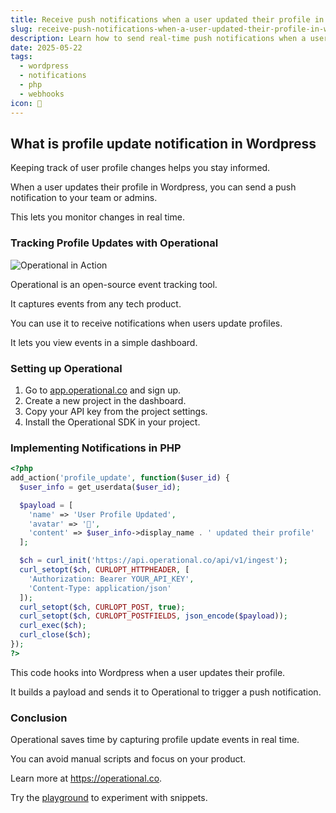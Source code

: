 ```yaml
---
title: Receive push notifications when a user updated their profile in Wordpress
slug: receive-push-notifications-when-a-user-updated-their-profile-in-wordpress
description: Learn how to send real-time push notifications when a user updates their Wordpress profile using Operational.
date: 2025-05-22
tags:
  - wordpress
  - notifications
  - php
  - webhooks
icon: 🔔
---
```


## What is profile update notification in Wordpress

Keeping track of user profile changes helps you stay informed.

When a user updates their profile in Wordpress, you can send a push notification to your team or admins.

This lets you monitor changes in real time.

### Tracking Profile Updates with Operational

![Operational in Action](https://operational.co/images/misc/ops-usage2.jpg)

Operational is an open-source event tracking tool.

It captures events from any tech product.

You can use it to receive notifications when users update profiles.

It lets you view events in a simple dashboard.

### Setting up Operational

1. Go to [app.operational.co](https://app.operational.co) and sign up.
2. Create a new project in the dashboard.
3. Copy your API key from the project settings.
4. Install the Operational SDK in your project.

### Implementing Notifications in PHP

```php
<?php
add_action('profile_update', function($user_id) {
  $user_info = get_userdata($user_id);

  $payload = [
    'name' => 'User Profile Updated',
    'avatar' => '🔄',
    'content' => $user_info->display_name . ' updated their profile'
  ];

  $ch = curl_init('https://api.operational.co/api/v1/ingest');
  curl_setopt($ch, CURLOPT_HTTPHEADER, [
    'Authorization: Bearer YOUR_API_KEY',
    'Content-Type: application/json'
  ]);
  curl_setopt($ch, CURLOPT_POST, true);
  curl_setopt($ch, CURLOPT_POSTFIELDS, json_encode($payload));
  curl_exec($ch);
  curl_close($ch);
});
?>
```

This code hooks into Wordpress when a user updates their profile.

It builds a payload and sends it to Operational to trigger a push notification.

### Conclusion

Operational saves time by capturing profile update events in real time.

You can avoid manual scripts and focus on your product.

Learn more at https://operational.co.

Try the [playground](https://operational.co/playground) to experiment with snippets.